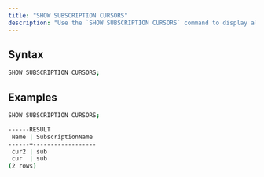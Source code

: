```yaml
---
title: "SHOW SUBSCRIPTION CURSORS"
description: "Use the `SHOW SUBSCRIPTION CURSORS` command to display all subscription cursors in the current session."
---
```


## Syntax

```bash
SHOW SUBSCRIPTION CURSORS;
```

## Examples

```bash
SHOW SUBSCRIPTION CURSORS;

------RESULT
 Name | SubscriptionName
------+------------------
 cur2 | sub
 cur  | sub
(2 rows)
```
